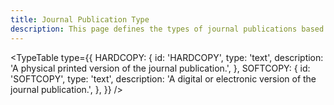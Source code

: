 ```yaml
---
title: Journal Publication Type
description: This page defines the types of journal publications based on their format.
---
```


<TypeTable
  type={{
    HARDCOPY: {
      id: 'HARDCOPY',
      type: 'text',
      description: 'A physical printed version of the journal publication.',
    },
    SOFTCOPY: {
      id: 'SOFTCOPY',
      type: 'text',
      description:
        'A digital or electronic version of the journal publication.',
    },
  }}
/>

